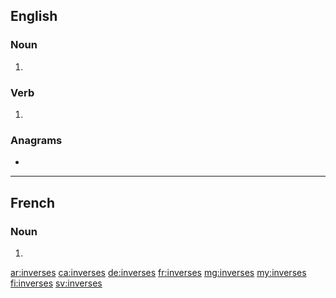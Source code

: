 {{also|inversés}}
==English==

===Noun===
{{head|en|noun plural form}}

# {{plural of|inverse|lang=en}}

===Verb===
{{head|en|verb form}}

# {{en-third-person singular of|inverse}}

===Anagrams===
* {{l|en|versines}}

----

==French==

===Noun===
{{head|fr|noun plural form|g=?}}

# {{plural of|inverse|lang=fr}}

[[ar:inverses]]
[[ca:inverses]]
[[de:inverses]]
[[fr:inverses]]
[[mg:inverses]]
[[my:inverses]]
[[fi:inverses]]
[[sv:inverses]]